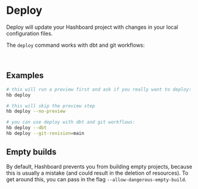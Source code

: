 
# Deploy

Deploy will update your Hashboard project with changes in your local configuration files.

The `deploy` command works with dbt and git workflows:
<br />
<Cards>
  <Card arrow icon=" " title="dbt workflows" href="/docs/data-ops/dbt-integration" />
  <Card arrow icon=" " title="Git workflows" href="/docs/data-ops/git-integration" />
</Cards>

<br />

## Examples

```bash filename="examples"
# this will run a preview first and ask if you really want to deploy:
hb deploy

# this will skip the preview step
hb deploy --no-preview

# you can use deploy with dbt and git workflows:
hb deploy --dbt
hb deploy --git-revision=main
```

## Empty builds

By default, Hashboard prevents you from building empty projects, because this is usually a mistake (and could result in the deletion of resources).  To get around this, you can pass in the flag `--allow-dangerous-empty-build`.
